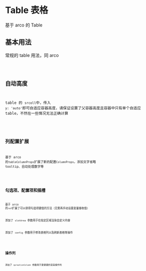 # Table 表格

基于 arco 的 Table

## 基本用法

常规的 table 用法，同 arco

<code src='~/table/basic.tsx' />

## 自动高度

table 的 `srcoll`中，传入 `y: 'auto'`即可自适应容器高度，请保证设置了父容器高度且容器中只有单个自适应 table，不然在一些情况无法正确计算

<code src='~/table/auto-height.tsx' />

## 列配置扩展

基于 arco 的`tableColumnProps`扩展了新的配置`ColumnProps`，添加文字省略 tooltip、自动处理数字等

<code src='~/table/column-extends.tsx' />

## 勾选项、配置项和插槽

基于 arco 的`ref`扩展了可以获得勾选项键值的方法（无需再手动设置变量接收值）

添加了 `slotArea` 参数用于在指定区域渲染自定义内容

添加了 `config` 参数用于修改表格列以及刷新表格等操作

<code src='~/table/table-config.tsx' />

## 操作列

添加了 `opreationColumn` 参数用于更便捷的渲染操作列

<code src='~/table/opreation.tsx' />
